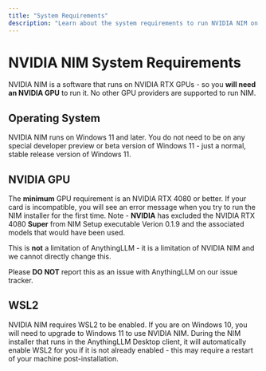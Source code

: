 ```yaml
---
title: "System Requirements"
description: "Learn about the system requirements to run NVIDIA NIM on your machine."
---
```


# NVIDIA NIM System Requirements

NVIDIA NIM is a software that runs on NVIDIA RTX GPUs - so you **will need an NVIDIA GPU** to run it. No other GPU providers are supported to run NIM.

## Operating System

NVIDIA NIM runs on Windows 11 and later. You do not need to be on any special developer preview or beta version of Windows 11 - just a normal, stable release version of Windows 11.

## NVIDIA GPU

The **minimum** GPU requirement is an NVIDIA RTX 4080 or better. If your card is incompatible, you will see an error message when you try to run the NIM installer for the first time.
Note - **NVIDIA** has excluded the NVIDIA RTX 4080 **Super** from NIM Setup executable Verion 0.1.9 and the associated models that would have been used.

This is **not** a limitation of AnythingLLM - it is a limitation of NVIDIA NIM and we cannot directly change this. 

Please **DO NOT** report this as an issue with AnythingLLM on our issue tracker.

## WSL2

NVIDIA NIM requires WSL2 to be enabled. If you are on Windows 10, you will need to upgrade to Windows 11 to use NVIDIA NIM.
During the NIM installer that runs in the AnythingLLM Desktop client, it will automatically enable WSL2 for you if it is not already enabled - this may require a restart of your machine post-installation.
